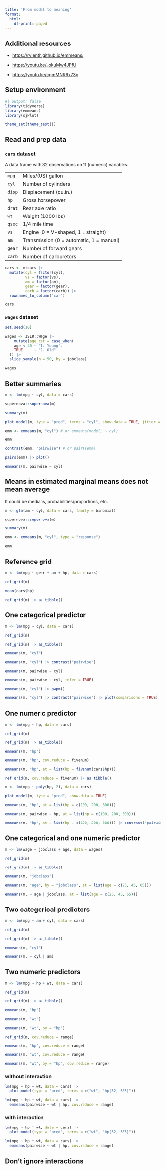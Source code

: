 ```yaml
---
title: 'From model to meaning'
format:
  html:
    df-print: paged
---
```


## Additional resources

-   <https://rvlenth.github.io/emmeans/>

-   <https://youtu.be/_okuMw4JFfU>

-   <https://youtu.be/cqmMNR6x73g>

## Setup environment

```r
#| output: false
library(tidyverse)
library(emmeans)
library(sjPlot)

theme_set(theme_test())
```

## Read and prep data

### `cars` dataset

A data frame with 32 observations on 11 (numeric) variables.

|        |                                          |
|:-------|:-----------------------------------------|
| `mpg`  | Miles/(US) gallon                        |
| `cyl`  | Number of cylinders                      |
| `disp` | Displacement (cu.in.)                    |
| `hp`   | Gross horsepower                         |
| `drat` | Rear axle ratio                          |
| `wt`   | Weight (1000 lbs)                        |
| `qsec` | 1/4 mile time                            |
| `vs`   | Engine (0 = V-shaped, 1 = straight)      |
| `am`   | Transmission (0 = automatic, 1 = manual) |
| `gear` | Number of forward gears                  |
| `carb` | Number of carburetors                    |

```r
cars <- mtcars |>
  mutate(cyl = factor(cyl),
         vs = factor(vs),
         am = factor(am),
         gear = factor(gear),
         carb = factor(carb)) |> 
  rownames_to_column("car")

cars
```

### `wages` dataset

```r
set.seed(10)

wages <- ISLR::Wage |>
    mutate(age_cat = case_when(
    age < 40 ~ "1. Young",
    TRUE     ~ "2. Old"
  )) |> 
  slice_sample(n = 50, by = jobclass)

wages
```

## Better summaries

```r
m <- lm(mpg ~ cyl, data = cars)

supernova::supernova(m)
```

```r
summary(m)
```

```r
plot_model(m, type = "pred", terms = "cyl", show.data = TRUE, jitter = TRUE) + expand_limits(y = 0)
```

```r
emm <- emmeans(m, "cyl") # or emmeans(model, ~ cyl)

emm
```

```r
contrast(emm, "pairwise") # or pairs(emm)
```

```r
pairs(emm) |> plot()
```

```r
emmeans(m, pairwise ~ cyl)
```

## Means in estimated marginal means does not mean average

It could be medians, probabilities/proportions, etc.

```r
m <- glm(am ~ cyl, data = cars, family = binomial)

supernova::supernova(m)
```

```r
summary(m)
```

```r
emm <- emmeans(m, "cyl", type = "response")

emm
```

## Reference grid

```r
m <- lm(mpg ~ gear + am + hp, data = cars)
```

```r
ref_grid(m)
```

```r
mean(cars$hp)
```

```r
ref_grid(m) |> as_tibble()
```

## One categorical predictor

```r
m <- lm(mpg ~ cyl, data = cars)
```

```r
ref_grid(m)
```

```r
ref_grid(m) |> as_tibble()
```

```r
emmeans(m, "cyl")
```

```r
emmeans(m, "cyl") |> contrast("pairwise")
```

```r
emmeans(m, pairwise ~ cyl)
```

```r
emmeans(m, pairwise ~ cyl, infer = TRUE)
```

```r
emmeans(m, "cyl") |> pwpm()
```

```r
emmeans(m, "cyl") |> contrast("pairwise") |> plot(comparisons = TRUE)
```

## One numeric predictor

```r
m <- lm(mpg ~ hp, data = cars)
```

```r
ref_grid(m)
```

```r
ref_grid(m) |> as_tibble()
```

```r
emmeans(m, "hp")
```

```r
emmeans(m, "hp", cov.reduce = fivenum)
```

```r
emmeans(m, "hp", at = list(hp = fivenum(cars$hp)))
```

```r
ref_grid(m, cov.reduce = fivenum) |> as_tibble()
```

```r
m <- lm(mpg ~ poly(hp, 2), data = cars)

plot_model(m, type = "pred", show.data = TRUE)
```

```r
emmeans(m, "hp", at = list(hp = c(100, 200, 300)))
```

```r
emmeans(m, pairwise ~ hp, at = list(hp = c(100, 200, 300)))
```

```r
emmeans(m, "hp", at = list(hp = c(100, 200, 300))) |> contrast("pairwise") |> plot(comparisons = TRUE)
```

## One categorical and one numeric predictor

```r
m <- lm(wage ~ jobclass + age, data = wages)
```

```r
ref_grid(m)
```

```r
ref_grid(m) |> as_tibble()
```

```r
emmeans(m, "jobclass")
```

```r
emmeans(m, "age", by = "jobclass", at = list(age = c(25, 45, 65)))
```

```r
emmeans(m, ~ age | jobclass, at = list(age = c(25, 45, 65)))
```

## Two categorical predictors

```r
m <- lm(mpg ~ am + cyl, data = cars)
```

```r
ref_grid(m)
```

```r
ref_grid(m) |> as_tibble()
```

```r
emmeans(m, "cyl")
```

```r
emmeans(m, ~ cyl | am)
```

## Two numeric predictors

```r
m <- lm(mpg ~ hp + wt, data = cars)
```

```r
ref_grid(m)
```

```r
ref_grid(m) |> as_tibble()
```

```r
emmeans(m, "hp")
```

```r
emmeans(m, "wt")
```

```r
emmeans(m, "wt", by = "hp")
```

```r
ref_grid(m, cov.reduce = range)
```

```r
emmeans(m, "hp", cov.reduce = range)
```

```r
emmeans(m, "wt", cov.reduce = range)
```

```r
emmeans(m, "wt", by = "hp", cov.reduce = range)
```

### without interaction

```r
lm(mpg ~ hp + wt, data = cars) |>
  plot_model(type = "pred", terms = c("wt", "hp[52, 335]"))
```

```r
lm(mpg ~ hp + wt, data = cars) |> 
  emmeans(pairwise ~ wt | hp, cov.reduce = range)
```

### with interaction

```r
lm(mpg ~ hp * wt, data = cars) |>
  plot_model(type = "pred", terms = c("wt", "hp[52, 335]"))
```

```r
lm(mpg ~ hp * wt, data = cars) |> 
  emmeans(pairwise ~ wt | hp, cov.reduce = range)
```

## Don't ignore interactions
